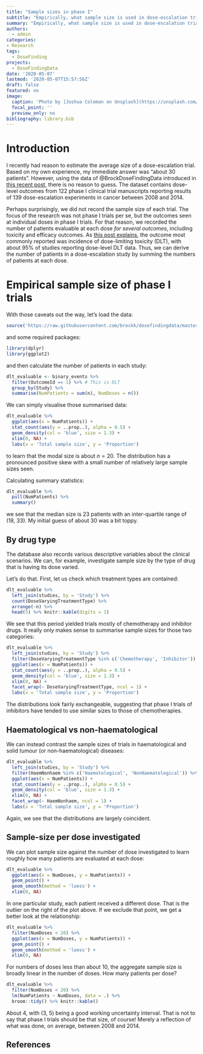 ```yaml
---
title: "Sample sizes in phase I"
subtitle: "Empirically, what sample size is used in dose-escalation trials?"
summary: "Empirically, what sample size is used in dose-escalation trials?"
authors: 
  - admin
categories:
- Research
tags:
  - DoseFinding
projects: 
  - DoseFindingData
date: '2020-05-07'
lastmod: '2020-05-07T15:57:56Z'
draft: false
featured: no
image:
  caption: 'Photo by [Joshua Coleman on Unsplash](https://unsplash.com/photos/_yVRLC75Ma8)'
  focal_point: ''
  preview_only: no
bibliography: library.bib
---
```


# Introduction

I recently had reason to estimate the average size of a dose-escalation trial. 
Based on my own experience, my immediate answer was "about 30 patients".
However, using the data of @BrockDoseFindingData introduced in [this recent post](post/dose-finding-data/), there is no reason to guess. 
The dataset contains dose-level outcomes from 122 phase I clinical trial manuscripts reporting results of 139 dose-escalation experiments in cancer between 2008 and 2014.

Perhaps surprisingly, we did not record the sample size of each trial.
The focus of the research was not phase I trials per se, but the outcomes seen at individual doses in phase I trials.
For that reason, we recorded the number of patients evaluable at each dose _for several outcomes_, including toxicity and efficacy outcomes.
As [this post explains](post/dose-finding-data/), the outcome most commonly reported was incidence of dose-limiting toxicity (DLT), with about 95% of studies reporting dose-level DLT data.
Thus, we can derive the number of patients in a dose-escalation study by summing the numbers of patients at each dose.


# Empirical sample size of phase I trials
With those caveats out the way, let's load the data:
```r
source('https://raw.githubusercontent.com/brockk/dosefindingdata/master/Load.R')
```

and some required packages:

```r
library(dplyr)
library(ggplot2)
```

and then calculate the number of patients in each study:

```r
dlt_evaluable <- binary_events %>% 
  filter(OutcomeId == 1) %>% # This is DLT
  group_by(Study) %>% 
  summarise(NumPatients = sum(n), NumDoses = n()) 
```

We can simply visualise those summarised data:
```r
dlt_evaluable %>% 
  ggplot(aes(x = NumPatients)) + 
  stat_count(aes(y = ..prop..), alpha = 0.5) + 
  geom_density(col = 'blue', size = 1.3) + 
  xlim(0, NA) + 
  labs(x = 'Total sample size', y = 'Proportion')
```

to learn that the modal size is about $n=20$.
The distribution has a pronounced positive skew with a small number of relatively large sample sizes seen. 

Calculating summary statistics:
```r
dlt_evaluable %>% 
  pull(NumPatients) %>% 
  summary()
```

we see that the median size is 23 patients with an inter-quartile range of (18, 33).
My initial guess of about 30 was a bit toppy.

## By drug type
The database also records various descriptive variables about the clinical scenarios.
We can, for example, investigate sample size by the type of drug that is having its dose varied.

Let's do that.
First, let us check which treatment types are contained:

```r
dlt_evaluable %>% 
  left_join(studies, by = 'Study') %>%
  count(DoseVaryingTreatmentType) %>% 
  arrange(-n) %>% 
  head(5) %>% knitr::kable(digits = 1)
```

We see that this period yielded trials mostly of chemotherapy and inhibitor drugs.
It really only makes sense to summarise sample sizes for those two categories:

```r
dlt_evaluable %>% 
  left_join(studies, by = 'Study') %>%
  filter(DoseVaryingTreatmentType %in% c('Chemotherapy', 'Inhibitor')) %>% 
  ggplot(aes(x = NumPatients)) + 
  stat_count(aes(y = ..prop..), alpha = 0.5) + 
  geom_density(col = 'blue', size = 1.3) + 
  xlim(0, NA) + 
  facet_wrap(~ DoseVaryingTreatmentType, ncol = 1) + 
  labs(x = 'Total sample size', y = 'Proportion')
```

The distributions look fairly exchangeable, suggesting that phase I trials of inhibitors have tended to use similar sizes to those of chemotherapies.

## Haematological vs non-haematological

We can instead contrast the sample sizes of trials in haematological and solid tumour (or non-haematological) diseases:

```r
dlt_evaluable %>% 
  left_join(studies, by = 'Study') %>%
  filter(HaemNonhaem %in% c('Haematological', 'NonHaematological')) %>% 
  ggplot(aes(x = NumPatients)) + 
  stat_count(aes(y = ..prop..), alpha = 0.5) + 
  geom_density(col = 'blue', size = 1.3) + 
  xlim(0, NA) + 
  facet_wrap(~ HaemNonhaem, ncol = 1) + 
  labs(x = 'Total sample size', y = 'Proportion')
```

Again, we see that the distributions are largely coincident.

## Sample-size per dose investigated

We can plot sample size against the number of dose investigated to learn roughly how many patients are evaluated at each dose:

```r
dlt_evaluable %>% 
  ggplot(aes(x = NumDoses, y = NumPatients)) + 
  geom_point() + 
  geom_smooth(method = 'loess') + 
  xlim(0, NA)
```

In one particular study, each patient received a different dose.
That is the outlier on the right of the plot above.
If we exclude that point, we get a better look at the relationship:

```r
dlt_evaluable %>% 
  filter(NumDoses < 20) %>% 
  ggplot(aes(x = NumDoses, y = NumPatients)) + 
  geom_point() + 
  geom_smooth(method = 'loess') + 
  xlim(0, NA)
```

For numbers of doses less than about 10, the aggregate sample size is broadly linear in the number of doses.
How many patients per dose?

```r
dlt_evaluable %>% 
  filter(NumDoses < 20) %>% 
  lm(NumPatients ~ NumDoses, data = .) %>% 
  broom::tidy() %>% knitr::kable()
```

About 4, with (3, 5) being a good working uncertainty interval.
That is not to say that phase I trials should be that size, of course!
Merely a reflection of what was done, on average, between 2008 and 2014.


## References

